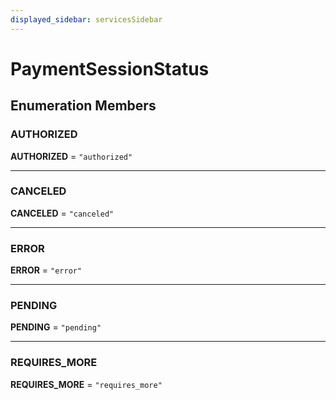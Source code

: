 ```yaml
---
displayed_sidebar: servicesSidebar
---
```



# PaymentSessionStatus

## Enumeration Members

### AUTHORIZED

 **AUTHORIZED** = `"authorized"`

___

### CANCELED

 **CANCELED** = `"canceled"`

___

### ERROR

 **ERROR** = `"error"`

___

### PENDING

 **PENDING** = `"pending"`

___

### REQUIRES\_MORE

 **REQUIRES\_MORE** = `"requires_more"`
